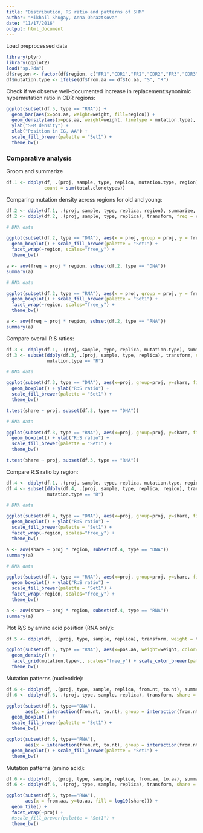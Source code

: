 ```yaml
---
title: "Distribution, RS ratio and patterns of SHM"
author: "Mikhail Shugay, Anna Obraztsova"
date: "11/17/2016"
output: html_document
---
```


Load preprocessed data

```r
library(plyr)
library(ggplot2)
load("sp.Rda")
df$region <- factor(df$region, c("FR1","CDR1","FR2","CDR2","FR3","CDR3"))
df$mutation.type <- ifelse(df$from.aa == df$to.aa, "S", "R")
```

Check if we observe well-documented increase in replacement:synonimic hypermutation ratio in CDR regions:

```r
ggplot(subset(df.5, type == "RNA")) + 
  geom_bar(aes(x=pos.aa, weight=weight, fill=region)) +
  geom_density(aes(x=pos.aa, weight=weight, linetype = mutation.type), size=1) +
  ylab("SHM density") +
  xlab("Position in IG, AA") +
  scale_fill_brewer(palette = "Set1") +
  theme_bw()
```

### Comparative analysis

Groom and summarize

```r
df.1 <- ddply(df, .(proj, sample, type, replica, mutation.type, region), summarize,
              count = sum(total.clonotypes))
```

Comparing mutation density across regions for old and young:

```r
df.2 <- ddply(df.1, .(proj, sample, type, replica, region), summarize, count = sum(count))
df.2 <- ddply(df.2, .(proj, sample, type, replica), transform, freq = count / sum(count))

# DNA data

ggplot(subset(df.2, type == "DNA"), aes(x = proj, group = proj, y = freq, fill = proj)) +
  geom_boxplot() + scale_fill_brewer(palette = "Set1") +
  facet_wrap(~region, scales="free_y") +
  theme_bw()

a <- aov(freq ~ proj * region, subset(df.2, type == "DNA"))
summary(a)

# RNA data

ggplot(subset(df.2, type == "RNA"), aes(x = proj, group = proj, y = freq, fill = proj)) +
  geom_boxplot() + scale_fill_brewer(palette = "Set1") +
  facet_wrap(~region, scales="free_y") +
  theme_bw()

a <- aov(freq ~ proj * region, subset(df.2, type == "RNA"))
summary(a)
```

Compare overall R:S ratios:

```r
df.3 <- ddply(df.1, .(proj, sample, type, replica, mutation.type), summarize, count = sum(count))
df.3 <- subset(ddply(df.3, .(proj, sample, type, replica), transform, share = count / (sum(count) - count)),
               mutation.type == "R")

# DNA data

ggplot(subset(df.3, type == "DNA"), aes(x=proj, group=proj, y=share, fill=proj)) + 
  geom_boxplot() + ylab("R:S ratio") + 
  scale_fill_brewer(palette = "Set1") +
  theme_bw()

t.test(share ~ proj, subset(df.3, type == "DNA"))

# RNA data

ggplot(subset(df.3, type == "RNA"), aes(x=proj, group=proj, y=share, fill=proj)) + 
  geom_boxplot() + ylab("R:S ratio") + 
  scale_fill_brewer(palette = "Set1") +
  theme_bw()

t.test(share ~ proj, subset(df.3, type == "RNA"))
```

Compare R:S ratio by region:

```r
df.4 <- ddply(df.1, .(proj, sample, type, replica, mutation.type, region), summarize, count = sum(count))
df.4 <- subset(ddply(df.4, .(proj, sample, type, replica, region), transform, share = count / (sum(count) - count)),
               mutation.type == "R")

# DNA data

ggplot(subset(df.4, type == "DNA"), aes(x=proj, group=proj, y=share, fill=proj)) + 
  geom_boxplot() + ylab("R:S ratio") + 
  scale_fill_brewer(palette = "Set1") +
  facet_wrap(~region, scales="free_y") +
  theme_bw()

a <- aov(share ~ proj * region, subset(df.4, type == "DNA"))
summary(a)

# RNA data

ggplot(subset(df.4, type == "RNA"), aes(x=proj, group=proj, y=share, fill=proj)) + 
  geom_boxplot() + ylab("R:S ratio") + 
  scale_fill_brewer(palette = "Set1") +
  facet_wrap(~region, scales="free_y") +
  theme_bw()

a <- aov(share ~ proj * region, subset(df.4, type == "RNA"))
summary(a)
```

Plot R/S by amino acid position (RNA only):

```r
df.5 <- ddply(df, .(proj, type, sample, replica), transform, weight = total.clonotypes / sum(total.clonotypes))

ggplot(subset(df.5, type == "RNA"), aes(x=pos.aa, weight=weight, color=proj)) + 
  geom_density() +
  facet_grid(mutation.type~., scales="free_y") + scale_color_brewer(palette = "Set1") +
  theme_bw()
```

Mutation patterns (nucleotide):

```r
df.6 <- ddply(df, .(proj, type, sample, replica, from.nt, to.nt), summarize, count = sum(total.clonotypes))
df.6 <- ddply(df.6, .(proj, type, sample, replica), transform, share = count / sum(count))

ggplot(subset(df.6, type=="DNA"), 
       aes(x = interaction(from.nt, to.nt), group = interaction(from.nt, to.nt, proj), y = share, fill = proj)) +
  geom_boxplot() + 
  scale_fill_brewer(palette = "Set1") + 
  theme_bw()

ggplot(subset(df.6, type=="RNA"), 
       aes(x = interaction(from.nt, to.nt), group = interaction(from.nt, to.nt, proj), y = share, fill = proj)) +
  geom_boxplot() + scale_fill_brewer(palette = "Set1") +
  theme_bw()
```

Mutation patterns (amino acid):

```r
df.6 <- ddply(df, .(proj, type, sample, replica, from.aa, to.aa), summarize, count = sum(total.clonotypes))
df.6 <- ddply(df.6, .(proj, type, sample, replica), transform, share = count / sum(count))

ggplot(subset(df.6, type=="RNA"), 
       aes(x = from.aa, y=to.aa, fill = log10(share))) +
  geom_tile() + 
  facet_wrap(~proj) +
  #scale_fill_brewer(palette = "Set1") + 
  theme_bw()
```

